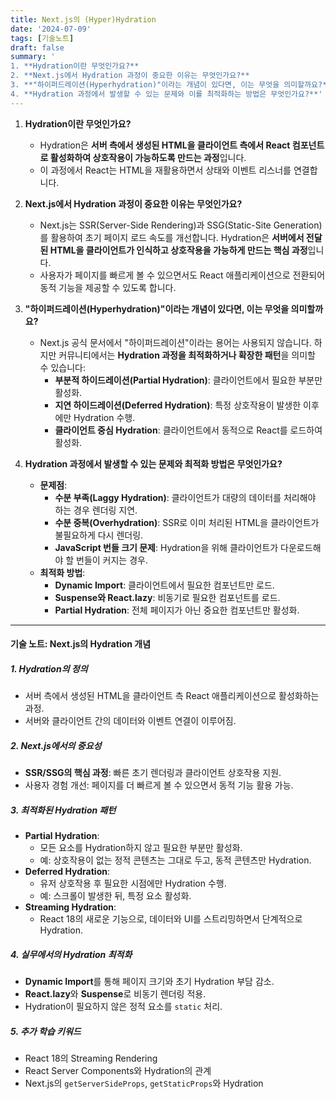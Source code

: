 ```yaml
---
title: Next.js의 (Hyper)Hydration
date: '2024-07-09'
tags: [기술노트]
draft: false
summary: '
1. **Hydration이란 무엇인가요?**
2. **Next.js에서 Hydration 과정이 중요한 이유는 무엇인가요?**
3. **"하이퍼드레이션(Hyperhydration)"이라는 개념이 있다면, 이는 무엇을 의미할까요?**
4. **Hydration 과정에서 발생할 수 있는 문제와 이를 최적화하는 방법은 무엇인가요?**'
---
```


1. **Hydration이란 무엇인가요?**
   - Hydration은 **서버 측에서 생성된 HTML을 클라이언트 측에서 React 컴포넌트로 활성화하여 상호작용이 가능하도록 만드는 과정**입니다.
   - 이 과정에서 React는 HTML을 재활용하면서 상태와 이벤트 리스너를 연결합니다.

2. **Next.js에서 Hydration 과정이 중요한 이유는 무엇인가요?**
   - Next.js는 SSR(Server-Side Rendering)과 SSG(Static-Site Generation)를 활용하여 초기 페이지 로드 속도를 개선합니다. Hydration은 **서버에서 전달된 HTML을 클라이언트가 인식하고 상호작용을 가능하게 만드는 핵심 과정**입니다.
   - 사용자가 페이지를 빠르게 볼 수 있으면서도 React 애플리케이션으로 전환되어 동적 기능을 제공할 수 있도록 합니다.

3. **"하이퍼드레이션(Hyperhydration)"이라는 개념이 있다면, 이는 무엇을 의미할까요?**
   - Next.js 공식 문서에서 "하이퍼드레이션"이라는 용어는 사용되지 않습니다.
     하지만 커뮤니티에서는 **Hydration 과정을 최적화하거나 확장한 패턴**을 의미할 수 있습니다:
     - **부분적 하이드레이션(Partial Hydration)**: 클라이언트에서 필요한 부분만 활성화.
     - **지연 하이드레이션(Deferred Hydration)**: 특정 상호작용이 발생한 이후에만 Hydration 수행.
     - **클라이언트 중심 Hydration**: 클라이언트에서 동적으로 React를 로드하여 활성화.

4. **Hydration 과정에서 발생할 수 있는 문제와 최적화 방법은 무엇인가요?**
   - **문제점**:
     - **수분 부족(Laggy Hydration)**: 클라이언트가 대량의 데이터를 처리해야 하는 경우 렌더링 지연.
     - **수분 중복(Overhydration)**: SSR로 이미 처리된 HTML을 클라이언트가 불필요하게 다시 렌더링.
     - **JavaScript 번들 크기 문제**: Hydration을 위해 클라이언트가 다운로드해야 할 번들이 커지는 경우.
   - **최적화 방법**:
     - **Dynamic Import**: 클라이언트에서 필요한 컴포넌트만 로드.
     - **Suspense와 React.lazy**: 비동기로 필요한 컴포넌트를 로드.
     - **Partial Hydration**: 전체 페이지가 아닌 중요한 컴포넌트만 활성화.

---

#### **기술 노트: Next.js의 Hydration 개념**

##### **1. Hydration의 정의**
- 서버 측에서 생성된 HTML을 클라이언트 측 React 애플리케이션으로 활성화하는 과정.
- 서버와 클라이언트 간의 데이터와 이벤트 연결이 이루어짐.

##### **2. Next.js에서의 중요성**
- **SSR/SSG의 핵심 과정**: 빠른 초기 렌더링과 클라이언트 상호작용 지원.
- 사용자 경험 개선: 페이지를 더 빠르게 볼 수 있으면서 동적 기능 활용 가능.

##### **3. 최적화된 Hydration 패턴**
- **Partial Hydration**:
  - 모든 요소를 Hydration하지 않고 필요한 부분만 활성화.
  - 예: 상호작용이 없는 정적 콘텐츠는 그대로 두고, 동적 콘텐츠만 Hydration.
- **Deferred Hydration**:
  - 유저 상호작용 후 필요한 시점에만 Hydration 수행.
  - 예: 스크롤이 발생한 뒤, 특정 요소 활성화.
- **Streaming Hydration**:
  - React 18의 새로운 기능으로, 데이터와 UI를 스트리밍하면서 단계적으로 Hydration.

##### **4. 실무에서의 Hydration 최적화**
- **Dynamic Import**를 통해 페이지 크기와 초기 Hydration 부담 감소.
- **React.lazy**와 **Suspense**로 비동기 렌더링 적용.
- Hydration이 필요하지 않은 정적 요소를 `static` 처리.

##### **5. 추가 학습 키워드**
- React 18의 Streaming Rendering
- React Server Components와 Hydration의 관계
- Next.js의 `getServerSideProps`, `getStaticProps`와 Hydration
